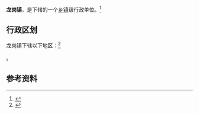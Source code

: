 {{中国乡级行政区|52/01/21/105/000}}

'''龙岗镇'''，是{{PRC admin/fullname|52/01/21/105/000|3}}下辖的一个[[乡镇|乡镇]]级行政单位。<ref>{{PRC admin/ref sgc|{{PRC admin/parent|52/01/21/105/000}}}}</ref>

== 行政区划 ==

龙岗镇下辖以下地区：<ref>{{PRC admin/ref sgc|52/01/21/105/000}}</ref>

{{PRC admin/children|52/01/21/105/000}}。

== 参考资料 ==

{{reflist}}

{{行政区划小作品}}
{{PRC admin/navcat|52/01/21/105/000}}